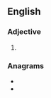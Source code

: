 ==English==

===Adjective===
{{head|en|adjective superlative form}}

# {{en-superlative of|weary}}

===Anagrams===
* {{l|en|as it were}}
* {{l|en|sweatier}}